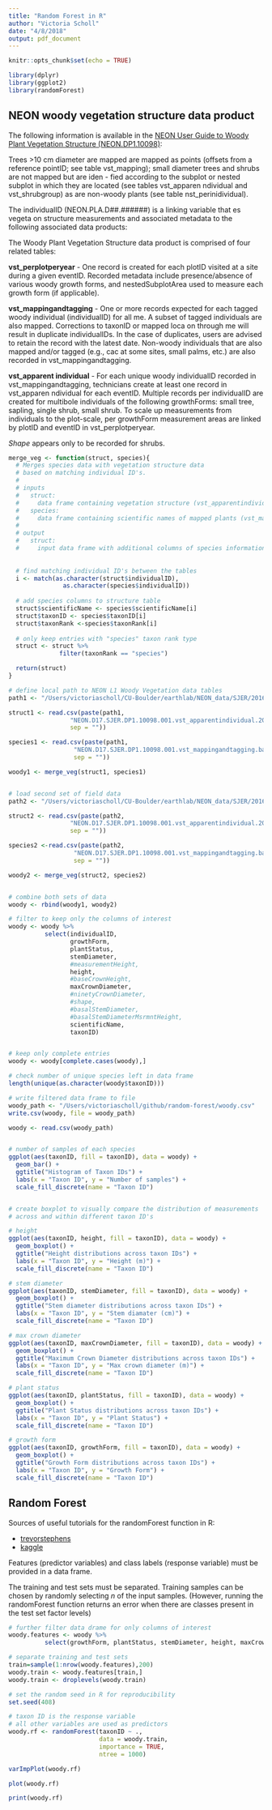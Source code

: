 ```yaml
---
title: "Random Forest in R"
author: "Victoria Scholl"
date: "4/8/2018"
output: pdf_document
---
```


```r
knitr::opts_chunk$set(echo = TRUE)

library(dplyr)
library(ggplot2)
library(randomForest)
```

## NEON woody vegetation structure data product 

The following information is available in the [NEON User Guide to Woody Plant Vegetation Structure (NEON.DP1.10098)](http://data.neonscience.org/documents/10179/2237401/NEON_vegStructure_userGuide_vA/b390b73d-b259-46d8-9522-58fd72f12f8e):

Trees >10 cm diameter are mapped are mapped as points (offsets from a reference pointID; see table vst_mapping); small diameter trees and shrubs are not mapped but are iden - fied according to the subplot or nested subplot in which they are located (see tables vst_apparen ndividual and vst_shrubgroup) as are non-woody plants (see table nst_perinidividual). 

The individualID (NEON.PLA.D##.######) is a linking variable that  es vegeta on structure measurements and
associated metadata to the following associated data products:

The Woody Plant Vegetation Structure data product is comprised of four related tables:

**vst_perplotperyear** - One record is created for each plotID visited at a site during a given eventID. Recorded metadata include presence/absence of various woody growth forms, and nestedSubplotArea used to measure each growth form (if applicable).

**vst_mappingandtagging** - One or more records expected for each tagged woody individual (individualID) for all  me. A subset of tagged individuals are also mapped. Corrections to taxonID or mapped loca on through  me will result in duplicate individualIDs. In the case of duplicates, users are advised to retain the record with the latest date. Non-woody individuals that are also mapped and/or tagged (e.g., cac  at some sites, small palms, etc.) are also recorded in vst_mappingandtagging.

**vst_apparent individual** - For each unique woody individualID recorded in vst_mappingandtagging, technicians create at least one record in vst_apparen ndividual for each eventID. Multiple records per individualID are created for multibole individuals of the following growthForms: small tree, sapling, single shrub, small shrub. To scale up measurements from individuals to the plot-scale, per growthForm measurement areas are linked by plotID and eventID in vst_perplotperyear.

*Shape* appears only to be recorded for shrubs. 



```r
merge_veg <- function(struct, species){
  # Merges species data with vegetation structure data
  # based on matching individual ID's. 
  # 
  # inputs
  #   struct:
  #     data frame containing vegetation structure (vst_apparentindividual)
  #   species: 
  #     data frame containing scientific names of mapped plants (vst_mappingandtagging)
  #
  # output
  #   struct:
  #     input data frame with additional columns of species information
  
    
  # find matching individual ID's between the tables
  i <- match(as.character(struct$individualID),
               as.character(species$individualID))
  
  # add species columns to structure table
  struct$scientificName <- species$scientificName[i]
  struct$taxonID <- species$taxonID[i]
  struct$taxonRank <-species$taxonRank[i]
  
  # only keep entries with "species" taxon rank type 
  struct <- struct %>% 
              filter(taxonRank == "species")

  return(struct)
}
```



```r

# define local path to NEON L1 Woody Vegetation data tables
path1 <- "/Users/victoriascholl/CU-Boulder/earthlab/NEON_data/SJER/2016/NEON_struct-woody-plant/NEON.D17.SJER.DP1.10098.001.2016-11.basic.20171016T160526Z/"

struct1 <- read.csv(paste(path1, 
                 "NEON.D17.SJER.DP1.10098.001.vst_apparentindividual.2016-11.basic.20171016T160526Z.csv",
                 sep = ""))

species1 <- read.csv(paste(path1, 
                  "NEON.D17.SJER.DP1.10098.001.vst_mappingandtagging.basic.20171016T160526Z.csv", 
                  sep = ""))

woody1 <- merge_veg(struct1, species1)


# load second set of field data 
path2 <- "/Users/victoriascholl/CU-Boulder/earthlab/NEON_data/SJER/2016/NEON_struct-woody-plant/NEON.D17.SJER.DP1.10098.001.2016-12.basic.20171016T160526Z/"

struct2 <- read.csv(paste(path2, 
                 "NEON.D17.SJER.DP1.10098.001.vst_apparentindividual.2016-12.basic.20171016T160526Z.csv",
                 sep = ""))

species2 <-read.csv(paste(path2, 
                  "NEON.D17.SJER.DP1.10098.001.vst_mappingandtagging.basic.20171016T160526Z.csv", 
                  sep = ""))

woody2 <- merge_veg(struct2, species2)


# combine both sets of data 
woody <- rbind(woody1, woody2)

# filter to keep only the columns of interest 
woody <- woody %>%
          select(individualID,
                 growthForm,
                 plantStatus,
                 stemDiameter,
                 #measurementHeight,
                 height,
                 #baseCrownHeight,
                 maxCrownDiameter,
                 #ninetyCrownDiameter,
                 #shape,
                 #basalStemDiameter,
                 #basalStemDiameterMsrmntHeight,
                 scientificName,
                 taxonID)


# keep only complete entries 
woody <- woody[complete.cases(woody),]

# check number of unique species left in data frame
length(unique(as.character(woody$taxonID)))

# write filtered data frame to file
woody_path <- "/Users/victoriascholl/github/random-forest/woody.csv"
write.csv(woody, file = woody_path)

```


```r
woody <- read.csv(woody_path)


# number of samples of each species 
ggplot(aes(taxonID, fill = taxonID), data = woody) + 
  geom_bar() + 
  ggtitle("Histogram of Taxon IDs") + 
  labs(x = "Taxon ID", y = "Number of samples") + 
  scale_fill_discrete(name = "Taxon ID")


# create boxplot to visually compare the distribution of measurements
# across and within different taxon ID's 

# height
ggplot(aes(taxonID, height, fill = taxonID), data = woody) +
  geom_boxplot() + 
  ggtitle("Height distributions across taxon IDs") + 
  labs(x = "Taxon ID", y = "Height (m)") +
  scale_fill_discrete(name = "Taxon ID")

# stem diameter 
ggplot(aes(taxonID, stemDiameter, fill = taxonID), data = woody) +
  geom_boxplot() + 
  ggtitle("Stem diameter distributions across taxon IDs") + 
  labs(x = "Taxon ID", y = "Stem diamater (cm)") + 
  scale_fill_discrete(name = "Taxon ID")

# max crown diameter
ggplot(aes(taxonID, maxCrownDiameter, fill = taxonID), data = woody) +
  geom_boxplot() + 
  ggtitle("Maximum Crown Diameter distributions across taxon IDs") + 
  labs(x = "Taxon ID", y = "Max crown diameter (m)") + 
  scale_fill_discrete(name = "Taxon ID")

# plant status
ggplot(aes(taxonID, plantStatus, fill = taxonID), data = woody) +
  geom_boxplot() + 
  ggtitle("Plant Status distributions across taxon IDs") + 
  labs(x = "Taxon ID", y = "Plant Status") + 
  scale_fill_discrete(name = "Taxon ID")

# growth form
ggplot(aes(taxonID, growthForm, fill = taxonID), data = woody) +
  geom_boxplot() + 
  ggtitle("Growth Form distributions across taxon IDs") + 
  labs(x = "Taxon ID", y = "Growth Form") + 
  scale_fill_discrete(name = "Taxon ID")
```

## Random Forest 

Sources of useful tutorials for the randomForest function in R: 

 - [trevorstephens](http://trevorstephens.com/kaggle-titanic-tutorial/r-part-5-random-forests/) 
 - [kaggle](https://www.kaggle.com/mrisdal/exploring-survival-on-the-titanic)

Features (predictor variables) and class labels (response variable) must be provided in a data frame. 

The training and test sets must be separated. Training samples can be chosen by randomly selecting *n* of the input samples. 
(However, running the randomForest function returns an error when there are classes present in the test set factor levels)


```r

# further filter data drame for only columns of interest
woody.features <- woody %>% 
          select(growthForm, plantStatus, stemDiameter, height, maxCrownDiameter, taxonID)

# separate training and test sets
train=sample(1:nrow(woody.features),200)
woody.train <- woody.features[train,]
woody.train <- droplevels(woody.train)

# set the random seed in R for reproducibility
set.seed(408)

# taxon ID is the response variable
# all other variables are used as predictors
woody.rf <- randomForest(taxonID ~ ., 
                         data = woody.train,
                         importance = TRUE,
                         ntree = 1000) 

varImpPlot(woody.rf)

plot(woody.rf)

print(woody.rf)

```


